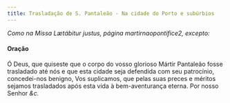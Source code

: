 ```yaml
---
title: Trasladação de S. Pantaleão - Na cidade do Porto e subúrbios
---
```


<em>Como na Missa Lætábitur justus, página martirnaopontifice2, excepto:</em>

#### Oração

Ó Deus, que quiseste que o corpo do vosso glorioso Mártir Pantaleão fosse
trasladado até nós e que esta cidade seja defendida com seu patrocínio,
concedei-nos benigno, Vos suplicamos, que pelas suas preces e méritos
sejamos trasladados após esta vida à bem-aventurança eterna. Por nosso
Senhor <em>&c.</em>
